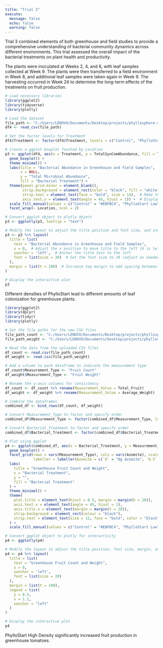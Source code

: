 ```yaml
---
title: "Trial 3"
execute: 
  message: false
  echo: false
  warning: false
---
```


Trial 3 combined elements of both greenhouse and field studies to provide a comprehensive understanding of bacterial community dynamics across different environments. This trial assessed the overall impact of the bacterial treatments on plant health and productivity.

The plants were inoculated at Weeks 2, 4, and 6, with leaf samples collected at Week 9. The plants were then transferred to a field environment in Week 8, and additional leaf samples were taken again in Week 9. The harvesting occurred in Week 24 to determine the long-term effects of the treatments on fruit production.

```r
# Load necessary libraries
library(ggplot2)
library(tidyverse)
library(plotly)

# Load the dataset
file_path <- "C:/Users/LENOVO/Documents/Desktop/projects/phyllosphere-microbiome/data/Trial_3_Greenhouse_and_Field_Bacterial_Abundance.csv"
df4 <- read_csv(file_path)

# Set the factor levels for Treatment
df4$Treatment <- factor(df4$Treatment, levels = c("Control", "PhylloStart Low", "PhylloStart High"))

# Create a ggplot boxplot faceted by Location
p3 <- ggplot(df4, aes(x = Treatment, y = TotalSynComAbundance, fill = Treatment, text = TotalSynComAbundance)) +
  geom_boxplot() +
  theme_minimal() +
  labs(title = "Bacterial Abundance in Greenhouse and Field Samples",
       x = NULL,
       y = "Total Microbial Abundance",
       fill = "Bacterial Treatment") +
  theme(panel.grid.minor = element_blank(),
        strip.background = element_rect(color = "black", fill = "white"),  # Add border to facet labels
        strip.text = element_text(face = "bold", size = 14),  # Make the facet labels bold
        axis.text.x = element_text(angle = 45, hjust = 1)) +  # Display x-axis labels diagonally
  scale_fill_manual(values = c("Control" = "#EBFBC4", "PhylloStart Low" = "#FBD4C4", "PhylloStart High" = "#D4C4FB")) +
  facet_wrap(~ Location, ncol = 2)

# Convert ggplot object to plotly object
p3 <- ggplotly(p3, tooltip = "text")

# Modify the layout to adjust the title position and font size, and increase top margin
p3 <- p3 %>% layout(
  title = list(
    text = "Bacterial Abundance in Greenhouse and Field Samples",
    x = 0,  # Adjust the x position to move title to the left (0 is left-aligned)
    xanchor = 'left',  # Anchor the title text to the left
    font = list(size = 20)  # Set the font size to 20 (adjust as needed)
  ),
  margin = list(t = 100)  # Increase top margin to add spacing between the title and the graph
)

# Display the interactive plot
p3
```

Different densities of PhylloStart lead to different amounts of leaf colonization for greenhouse plants.

```r

library(ggplot2)
library(dplyr)
library(tidyr)
library(plotly)

# Set the file paths for the new CSV files
file_path_count <- "C:/Users/LENOVO/Documents/Desktop/projects/phyllosphere-microbiome/data/Trial_3_Greenhouse_Fruit_Count.csv"
file_path_weight <- "C:/Users/LENOVO/Documents/Desktop/projects/phyllosphere-microbiome/data/Trial_3_Greenhouse_Fruit_Weights.csv"

# Read the data from the uploaded CSV files
df_count <- read.csv(file_path_count)
df_weight <- read.csv(file_path_weight)

# Add a column to each dataframe to indicate the measurement type
df_count$Measurement_Type <- "Fruit Count"
df_weight$Measurement_Type <- "Fruit Weight"

# Rename the y-axis columns for consistency
df_count <- df_count %>% rename(Measurement_Value = Total_Fruit)
df_weight <- df_weight %>% rename(Measurement_Value = Average_Weight)

# Combine the dataframes
combined_df <- bind_rows(df_count, df_weight)

# Convert Measurement_Type to factor and specify order
combined_df$Measurement_Type <- factor(combined_df$Measurement_Type, levels = c("Fruit Count", "Fruit Weight"))

# Convert Bacterial_Treatment to factor and specify order
combined_df$Bacterial_Treatment <- factor(combined_df$Bacterial_Treatment, levels = c("Control", "PhylloStart Low", "PhylloStart High"))

# Plot using ggplot
p4 <- ggplot(combined_df, aes(x = Bacterial_Treatment, y = Measurement_Value, fill = Bacterial_Treatment)) +
  geom_boxplot() +
  facet_grid(rows = vars(Measurement_Type), cols = vars(Azomite), scales = "free_x", space = "free_x",
             labeller = labeller(Azomite = c(`0` = "0g Azomite", `0.5` = "0.5g Azomite", `1` = "1g Azomite", `2` = "2g Azomite", `3` = "3g Azomite"))) +
  labs(
    title = "Greenhouse Fruit Count and Weight",
    x = "Bacterial Treatment",
    y = "",
    fill = "Bacterial Treatment"
  ) +
  theme_minimal() +
  theme(
    plot.title = element_text(hjust = 0.5, margin = margin(b = 20)),
    axis.text.x = element_text(angle = 45, hjust = 1),
    axis.title.x = element_text(margin = margin(t = 20)),
    strip.background = element_rect(colour = "black"),
    strip.text = element_text(size = 12, face = "bold", color = "black")
  ) +
  scale_fill_manual(values = c("Control" = "#EBFBC4", "PhylloStart Low" = "#FBD4C4", "PhylloStart High" = "#D4C4FB"))

# Convert ggplot object to plotly for interactivity
p4 <- ggplotly(p4)

# Modify the layout to adjust the title position, font size, margin, and legend spacing
p4 <- p4 %>% layout(
  title = list(
    text = "Greenhouse Fruit Count and Weight",
    x = 0,
    xanchor = 'left',
    font = list(size = 20)
  ),
  margin = list(t = 100),
  legend = list(
    y = 0.5,
    x = 1.1,
    xanchor = "left"
  )
)

# Display the interactive plot
p4
```

PhylloStart High Density significantly increased fruit production in greenhouse tomatoes.
